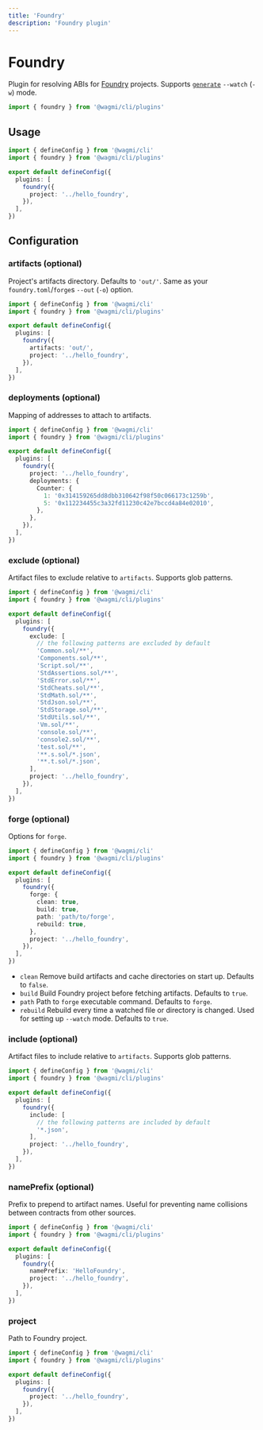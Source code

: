 ```yaml
---
title: 'Foundry'
description: 'Foundry plugin'
---
```


# Foundry

Plugin for resolving ABIs for [Foundry](https://github.com/foundry-rs/foundry) projects. Supports [`generate`](/cli/commands#generate) `--watch` (`-w`) mode.

```ts
import { foundry } from '@wagmi/cli/plugins'
```

## Usage

```ts
import { defineConfig } from '@wagmi/cli'
import { foundry } from '@wagmi/cli/plugins'

export default defineConfig({
  plugins: [
    foundry({
      project: '../hello_foundry',
    }),
  ],
})
```

## Configuration

### artifacts (optional)

Project's artifacts directory. Defaults to `'out/'`. Same as your `foundry.toml`/`forge`s `--out` (`-o`) option.

```ts {7}
import { defineConfig } from '@wagmi/cli'
import { foundry } from '@wagmi/cli/plugins'

export default defineConfig({
  plugins: [
    foundry({
      artifacts: 'out/',
      project: '../hello_foundry',
    }),
  ],
})
```

### deployments (optional)

Mapping of addresses to attach to artifacts.

```ts {8-13}
import { defineConfig } from '@wagmi/cli'
import { foundry } from '@wagmi/cli/plugins'

export default defineConfig({
  plugins: [
    foundry({
      project: '../hello_foundry',
      deployments: {
        Counter: {
          1: '0x314159265dd8dbb310642f98f50c066173c1259b',
          5: '0x112234455c3a32fd11230c42e7bccd4a84e02010',
        },
      },
    }),
  ],
})
```

### exclude (optional)

Artifact files to exclude relative to `artifacts`. Supports glob patterns.

```ts {7-25}
import { defineConfig } from '@wagmi/cli'
import { foundry } from '@wagmi/cli/plugins'

export default defineConfig({
  plugins: [
    foundry({
      exclude: [
        // the following patterns are excluded by default
        'Common.sol/**',
        'Components.sol/**',
        'Script.sol/**',
        'StdAssertions.sol/**',
        'StdError.sol/**',
        'StdCheats.sol/**',
        'StdMath.sol/**',
        'StdJson.sol/**',
        'StdStorage.sol/**',
        'StdUtils.sol/**',
        'Vm.sol/**',
        'console.sol/**',
        'console2.sol/**',
        'test.sol/**',
        '**.s.sol/*.json',
        '**.t.sol/*.json',
      ],
      project: '../hello_foundry',
    }),
  ],
})
```

### forge (optional)

Options for `forge`.

```ts {7-12}
import { defineConfig } from '@wagmi/cli'
import { foundry } from '@wagmi/cli/plugins'

export default defineConfig({
  plugins: [
    foundry({
      forge: {
        clean: true,
        build: true,
        path: 'path/to/forge',
        rebuild: true,
      },
      project: '../hello_foundry',
    }),
  ],
})
```

- `clean` Remove build artifacts and cache directories on start up. Defaults to `false`.
- `build` Build Foundry project before fetching artifacts. Defaults to `true`.
- `path` Path to `forge` executable command. Defaults to `forge`.
- `rebuild` Rebuild every time a watched file or directory is changed. Used for setting up `--watch` mode. Defaults to `true`.

### include (optional)

Artifact files to include relative to `artifacts`. Supports glob patterns.

```ts {7-10}
import { defineConfig } from '@wagmi/cli'
import { foundry } from '@wagmi/cli/plugins'

export default defineConfig({
  plugins: [
    foundry({
      include: [
        // the following patterns are included by default
        '*.json',
      ],
      project: '../hello_foundry',
    }),
  ],
})
```

### namePrefix (optional)

Prefix to prepend to artifact names. Useful for preventing name collisions between contracts from other sources.

```ts {7}
import { defineConfig } from '@wagmi/cli'
import { foundry } from '@wagmi/cli/plugins'

export default defineConfig({
  plugins: [
    foundry({
      namePrefix: 'HelloFoundry',
      project: '../hello_foundry',
    }),
  ],
})
```

### project

Path to Foundry project.

```ts {7}
import { defineConfig } from '@wagmi/cli'
import { foundry } from '@wagmi/cli/plugins'

export default defineConfig({
  plugins: [
    foundry({
      project: '../hello_foundry',
    }),
  ],
})
```
